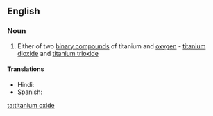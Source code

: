 ==English==

===Noun===
{{en-noun|head=[[titanium]] [[oxide]]}}

#{{inorganic compound}} Either of two [[binary compound]]s of titanium and [[oxygen]] - [[titanium dioxide]] and [[titanium trioxide]]

====Translations====
{{trans-top|binary compound of titanium and oxygen}}
* Hindi: {{t-|hi|रंजातु जारकिक|tr=रंजातु jaarkik|sc=Deva}}
*Spanish: {{t-|es|óxido de titanio|m}}
{{trans-mid}}
{{trans-bottom}}

[[ta:titanium oxide]]